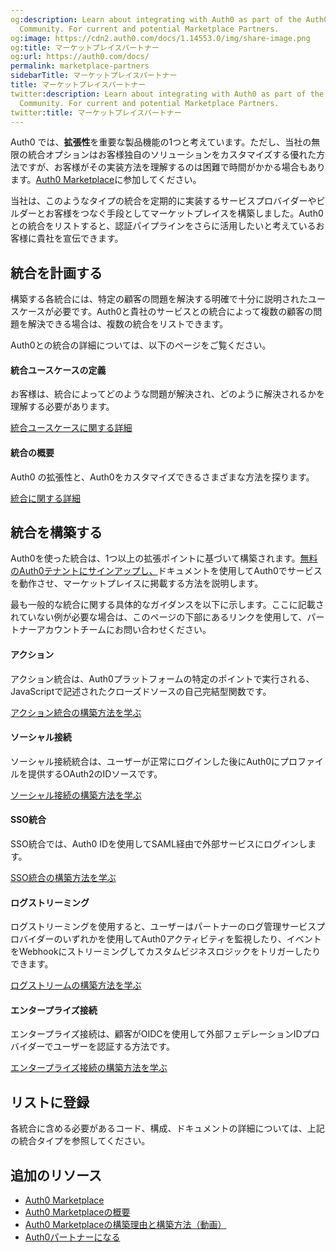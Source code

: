 ```yaml
---
og:description: Learn about integrating with Auth0 as part of the Auth0 Marketplace
  Community. For current and potential Marketplace Partners.
og:image: https://cdn2.auth0.com/docs/1.14553.0/img/share-image.png
og:title: マーケットプレイスパートナー
og:url: https://auth0.com/docs/
permalink: marketplace-partners
sidebarTitle: マーケットプレイスパートナー
title: マーケットプレイスパートナー
twitter:description: Learn about integrating with Auth0 as part of the Auth0 Marketplace
  Community. For current and potential Marketplace Partners.
twitter:title: マーケットプレイスパートナー
---
```


Auth0 では、**拡張性**を重要な製品機能の1つと考えています。ただし、当社の無限の統合オプションはお客様独自のソリューションをカスタマイズする優れた方法ですが、お客様がその実装方法を理解するのは困難で時間がかかる場合もあります。[Auth0 Marketplace](https://marketplace.auth0.com/)に参加してください。

当社は、このようなタイプの統合を定期的に実装するサービスプロバイダーやビルダーとお客様をつなぐ手段としてマーケットプレイスを構築しました。Auth0との統合をリストすると、認証パイプラインをさらに活用したいと考えているお客様に貴社を宣伝できます。

## 統合を計画する

構築する各統合には、特定の顧客の問題を解決する明確で十分に説明されたユースケースが必要です。Auth0と貴社のサービスとの統合によって複数の顧客の問題を解決できる場合は、複数の統合をリストできます。

Auth0との統合の詳細については、以下のページをご覧ください。

#### 統合ユースケースの定義

お客様は、統合によってどのような問題が解決され、どのように解決されるかを理解する必要があります。

[統合ユースケースに関する詳細](/marketplace-partners/defining-an-integration-use-case)

#### 統合の概要

Auth0 の拡張性と、Auth0をカスタマイズできるさまざまな方法を探ります。

[統合に関する詳細](/marketplace-partners/introduction-to-integrating-with-auth0)

## 統合を構築する

Auth0を使った統合は、1つ以上の拡張ポイントに基づいて構築されます。[無料のAuth0テナントにサインアップし、](https://auth0.com/signup)ドキュメントを使用してAuth0でサービスを動作させ、マーケットプレイスに掲載する方法を説明します。

最も一般的な統合に関する具体的なガイダンスを以下に示します。ここに記載されていない例が必要な場合は、このページの下部にあるリンクを使用して、パートナーアカウントチームにお問い合わせください。

#### アクション

アクション統合は、Auth0プラットフォームの特定のポイントで実行される、JavaScriptで記述されたクローズドソースの自己完結型関数です。

[アクション統合の構築方法を学ぶ](/marketplace-partners/actions-integrations-for-partners)

#### ソーシャル接続

ソーシャル接続統合は、ユーザーが正常にログインした後にAuth0にプロファイルを提供するOAuth2のIDソースです。

[ソーシャル接続の構築方法を学ぶ](/marketplace-partners/social-connections-for-partners)

#### SSO統合

SSO統合では、Auth0 IDを使用してSAML経由で外部サービスにログインします。

[SSO統合の構築方法を学ぶ](/marketplace-partners/sso-integrations-for-partners)

#### ログストリーミング

ログストリーミングを使用すると、ユーザーはパートナーのログ管理サービスプロバイダーのいずれかを使用してAuth0アクティビティを監視したり、イベントをWebhookにストリーミングしてカスタムビジネスロジックをトリガーしたりできます。

[ログストリームの構築方法を学ぶ](https://github.com/Auth0-Marketplace/TEMPLATE-log-streaming-guide)

#### エンタープライズ接続

エンタープライズ接続は、顧客がOIDCを使用して外部フェデレーションIDプロバイダーでユーザーを認証する方法です。

[エンタープライズ接続の構築方法を学ぶ](https://github.com/Auth0-Marketplace/TEMPLATE-oidc-connection-guide)

## リストに登録



各統合に含める必要があるコード、構成、ドキュメントの詳細については、上記の統合タイプを参照してください。

## 追加のリソース

* [Auth0 Marketplace](https://marketplace.auth0.com/)
* [Auth0 Marketplaceの概要](https://auth0.com/blog/introducing-auth0-marketplace/)
* [Auth0 Marketplaceの構築理由と構築方法（動画）](https://avocadolabs.dev/recordings/why-and-how-we-built-auth0-marketplace/)
* [Auth0パートナーになる](https://auth0.com/partners#form)